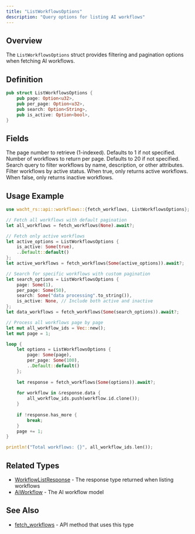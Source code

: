 ```yaml
---
title: "ListWorkflowsOptions"
description: "Query options for listing AI workflows"
---
```


## Overview

The `ListWorkflowsOptions` struct provides filtering and pagination options when fetching AI workflows.

## Definition

```rust
pub struct ListWorkflowsOptions {
    pub page: Option<u32>,
    pub per_page: Option<u32>,
    pub search: Option<String>,
    pub is_active: Option<bool>,
}
```

## Fields

<ParamField path="page" type="Option<u32>">
  The page number to retrieve (1-indexed). Defaults to 1 if not specified.
</ParamField>

<ParamField path="per_page" type="Option<u32>">
  Number of workflows to return per page. Defaults to 20 if not specified.
</ParamField>

<ParamField path="search" type="Option<String>">
  Search query to filter workflows by name, description, or other attributes.
</ParamField>

<ParamField path="is_active" type="Option<bool>">
  Filter workflows by active status. When true, only returns active workflows. When false, only returns inactive workflows.
</ParamField>

## Usage Example

```rust
use wacht_rs::api::workflows::{fetch_workflows, ListWorkflowsOptions};

// Fetch all workflows with default pagination
let all_workflows = fetch_workflows(None).await?;

// Fetch only active workflows
let active_options = ListWorkflowsOptions {
    is_active: Some(true),
    ..Default::default()
};
let active_workflows = fetch_workflows(Some(active_options)).await?;

// Search for specific workflows with custom pagination
let search_options = ListWorkflowsOptions {
    page: Some(1),
    per_page: Some(50),
    search: Some("data processing".to_string()),
    is_active: None, // Include both active and inactive
};
let data_workflows = fetch_workflows(Some(search_options)).await?;

// Process all workflows page by page
let mut all_workflow_ids = Vec::new();
let mut page = 1;

loop {
    let options = ListWorkflowsOptions {
        page: Some(page),
        per_page: Some(100),
        ..Default::default()
    };
    
    let response = fetch_workflows(Some(options)).await?;
    
    for workflow in &response.data {
        all_workflow_ids.push(workflow.id.clone());
    }
    
    if !response.has_more {
        break;
    }
    page += 1;
}

println!("Total workflows: {}", all_workflow_ids.len());
```

## Related Types

- [WorkflowListResponse](/rust-sdk/types/workflow-list-response) - The response type returned when listing workflows
- [AiWorkflow](/rust-sdk/types/ai-workflow) - The AI workflow model

## See Also

- [fetch_workflows](/rust-sdk/api/fetch-workflows) - API method that uses this type